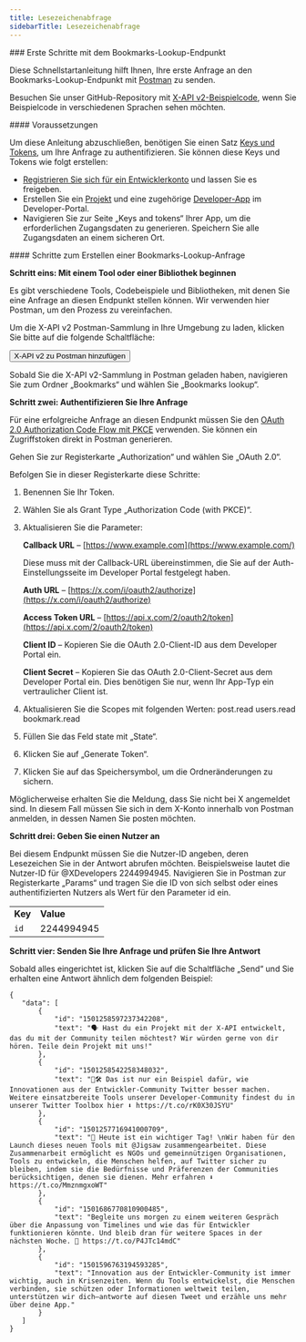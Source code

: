 ```yaml
---
title: Lesezeichenabfrage
sidebarTitle: Lesezeichenabfrage
---
```



<div id="getting-started-with-the-bookmarks-lookup-endpoint">
  ### Erste Schritte mit dem Bookmarks-Lookup-Endpunkt
</div>

Diese Schnellstartanleitung hilft Ihnen, Ihre erste Anfrage an den Bookmarks-Lookup-Endpunkt mit [Postman](/de/tutorials/postman-getting-started) zu senden.

Besuchen Sie unser GitHub-Repository mit [X-API v2-Beispielcode](https://github.com/xdevplatform/Twitter-API-v2-sample-code), wenn Sie Beispielcode in verschiedenen Sprachen sehen möchten.

<div id="prerequisites">
  #### Voraussetzungen
</div>

Um diese Anleitung abzuschließen, benötigen Sie einen Satz [Keys und Tokens](/de/resources/fundamentals/authentication), um Ihre Anfrage zu authentifizieren. Sie können diese Keys und Tokens wie folgt erstellen:

- [Registrieren Sie sich für ein Entwicklerkonto](https://developer.x.com/en/apply-for-access) und lassen Sie es freigeben.
- Erstellen Sie ein [Projekt](/de/resources/fundamentals/projects) und eine zugehörige [Developer-App](/de/resources/fundamentals/developer-apps) im Developer-Portal.
- Navigieren Sie zur Seite „Keys and tokens“ Ihrer App, um die erforderlichen Zugangsdaten zu generieren. Speichern Sie alle Zugangsdaten an einem sicheren Ort.

<div id="steps-to-build-a-bookmarks-lookup-request">
  #### Schritte zum Erstellen einer Bookmarks-Lookup-Anfrage
</div>

**Schritt eins: Mit einem Tool oder einer Bibliothek beginnen**

Es gibt verschiedene Tools, Codebeispiele und Bibliotheken, mit denen Sie eine Anfrage an diesen Endpunkt stellen können. Wir verwenden hier Postman, um den Prozess zu vereinfachen.

Um die X-API v2 Postman-Sammlung in Ihre Umgebung zu laden, klicken Sie bitte auf die folgende Schaltfläche:

<Button href="https://app.getpostman.com/run-collection/9956214-784efcda-ed4c-4491-a4c0-a26470a67400">
  X-API v2 zu Postman hinzufügen
</Button>

Sobald Sie die X-API v2-Sammlung in Postman geladen haben, navigieren Sie zum Ordner „Bookmarks“ und wählen Sie „Bookmarks lookup“.

**Schritt zwei: Authentifizieren Sie Ihre Anfrage**

Für eine erfolgreiche Anfrage an diesen Endpunkt müssen Sie den [OAuth 2.0 Authorization Code Flow mit PKCE](/de/resources/fundamentals/authentication#oauth-2-0-authorization-code-flow-with-pkce-3) verwenden. Sie können ein Zugriffstoken direkt in Postman generieren.

Gehen Sie zur Registerkarte „Authorization“ und wählen Sie „OAuth 2.0“.

Befolgen Sie in dieser Registerkarte diese Schritte:

1. Benennen Sie Ihr Token.

2. Wählen Sie als Grant Type „Authorization Code (with PKCE)“.

3. Aktualisieren Sie die Parameter:

   **Callback URL** – [https://www.example.com](https://www.example.com/)

   Diese muss mit der Callback-URL übereinstimmen, die Sie auf der Auth-Einstellungsseite im Developer Portal festgelegt haben.

   **Auth URL** – [https://x.com/i/oauth2/authorize](https://x.com/i/oauth2/authorize)

   **Access Token URL** – [https://api.x.com/2/oauth2/token](https://api.x.com/2/oauth2/token)

   **Client ID** – Kopieren Sie die OAuth 2.0-Client-ID aus dem Developer Portal ein.

   **Client Secret** – Kopieren Sie das OAuth 2.0-Client-Secret aus dem Developer Portal ein. Dies benötigen Sie nur, wenn Ihr App-Typ ein vertraulicher Client ist.

4. Aktualisieren Sie die Scopes mit folgenden Werten: post.read users.read bookmark.read

5. Füllen Sie das Feld state mit „State“.

6. Klicken Sie auf „Generate Token“.

7. Klicken Sie auf das Speichersymbol, um die Ordneränderungen zu sichern.

Möglicherweise erhalten Sie die Meldung, dass Sie nicht bei X angemeldet sind. In diesem Fall müssen Sie sich in dem X-Konto innerhalb von Postman anmelden, in dessen Namen Sie posten möchten.

**Schritt drei: Geben Sie einen Nutzer an**

Bei diesem Endpunkt müssen Sie die Nutzer-ID angeben, deren Lesezeichen Sie in der Antwort abrufen möchten. Beispielsweise lautet die Nutzer-ID für @XDevelopers 2244994945. Navigieren Sie in Postman zur Registerkarte „Params“ und tragen Sie die ID von sich selbst oder eines authentifizierten Nutzers als Wert für den Parameter id ein.

|     |     |
| :--- | :--- |
| **Key** | **Value** |
| `id` | 2244994945 |

**Schritt vier: Senden Sie Ihre Anfrage und prüfen Sie Ihre Antwort**

Sobald alles eingerichtet ist, klicken Sie auf die Schaltfläche „Send“ und Sie erhalten eine Antwort ähnlich dem folgenden Beispiel:

```
{
   "data": [
       {
           "id": "1501258597237342208",
           "text": "🗣 Hast du ein Projekt mit der X-API entwickelt, das du mit der Community teilen möchtest? Wir würden gerne von dir hören. Teile dein Projekt mit uns!"
       },
       {
           "id": "1501258542258348032",
           "text": "🧰🛠 Das ist nur ein Beispiel dafür, wie Innovationen aus der Entwickler-Community Twitter besser machen. Weitere einsatzbereite Tools unserer Developer-Community findest du in unserer Twitter Toolbox hier ⬇️ https://t.co/rK0X30JSYU"
       },
       {
           "id": "1501257716941000709",
           "text": "📣 Heute ist ein wichtiger Tag! \nWir haben für den Launch dieses neuen Tools mit @Jigsaw zusammengearbeitet. Diese Zusammenarbeit ermöglicht es NGOs und gemeinnützigen Organisationen, Tools zu entwickeln, die Menschen helfen, auf Twitter sicher zu bleiben, indem sie die Bedürfnisse und Präferenzen der Communities berücksichtigen, denen sie dienen. Mehr erfahren ⬇️ https://t.co/MmznmgxoWT"
       },
       {
           "id": "1501686770810900485",
           "text": "Begleite uns morgen zu einem weiteren Gespräch über die Anpassung von Timelines und wie das für Entwickler funktionieren könnte. Und bleib dran für weitere Spaces in der nächsten Woche. 👀 https://t.co/P4JTc14mdC"
       },
       {
           "id": "1501596763194593285",
           "text": "Innovation aus der Entwickler-Community ist immer wichtig, auch in Krisenzeiten. Wenn du Tools entwickelst, die Menschen verbinden, sie schützen oder Informationen weltweit teilen, unterstützen wir dich—antworte auf diesen Tweet und erzähle uns mehr über deine App."
       }
   ]
}
```